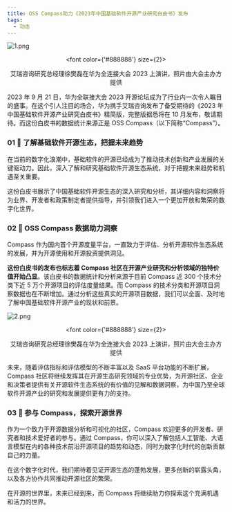 ```yaml
---
title: OSS Compass助力《2023年中国基础软件开源产业研究白皮书》发布
tags:
  - 动态
---
```


![1.png](media/1.png)

<!--truncate-->

<center>

  <font color={'#888888'} size={2}>

艾瑞咨询研究总经理徐樊磊在华为全连接大会 2023 上演讲，照片由大会主办方提供

  </font>

</center>

2023 年 9 月 21 日，华为全联接大会 2023 开源论坛成为了行业内一次令人瞩目的盛事。在这个引人注目的场合，华为携手艾瑞咨询发布了备受期待的《2023 年中国基础软件开源产业研究白皮书》精简版，完整版据悉将在 10 月发布，敬请期待。而这份白皮书的数据统计来源正是 OSS Compass（以下简称“Compass”）。

### 01 🌟 了解基础软件开源生态，把握未来趋势

在当前的数字化浪潮中，基础软件的开源已经成为了推动技术创新和产业发展的关键驱动力。因此，深入了解和研究基础软件开源生态系统，对于把握未来趋势和机遇至关重要。

这份白皮书展示了中国基础软件开源生态的深入研究和分析，其详细内容和洞察将为业界、开发者和政策制定者提供指导，并引领我们进入一个更加开放和繁荣的数字化世界。

### 02 🌟 OSS Compass 数据助力洞察

Compass 作为国内首个开源度量平台，一直致力于评估、分析开源软件生态系统的发展，并为开源使用和开源投资提供洞见。

**这份白皮书的发布也标志着 Compass 社区在开源产业研究和分析领域的独特价值开始凸显**。该白皮书的数据统计和分析来源于目前 Compass 近 300 个技术分类下近 5 万个开源项目的评估度量结果。而 Compass 的技术分类和开源项目洞察数据也在不断增加。通过分析这些真实的开源项目数据，我们可以全面、及时地了解中国基础软件开源产业的现状和前景。

![2.png](media/2.png)

<center>

  <font color={'#888888'} size={2}>

艾瑞咨询研究总经理徐樊磊在华为全连接大会 2023 上演讲，照片由大会主办方提供

  </font>

</center>

未来，随着评估指标和评估模型的不断丰富以及 SaaS 平台功能的不断扩展，Compass 社区将继续发挥其在开源生态研究领域的专业优势，为开源社区、企业和决策者提供有关开源软件生态系统的有价值的见解和数据洞察，为中国乃至全球软件开源产业的研究和发展提供更有力的支持。

### 03 🌟 参与 Compass，探索开源世界

作为一个致力于开源数据分析和可视化的社区，Compass 欢迎更多的开发者、研究者和技术爱好者的参与。通过 Compass，你可以深入了解包括人工智能、大语言模型在内的各种技术前沿开源项目的趋势和动态，同时为数字化时代的创新贡献自己的力量。

在这个数字化时代，我们期待着见证开源生态的蓬勃发展，更多创新的崭露头角，以及各方协作共同推动开源社区的繁荣。

在开源的世界里，未来已经到来，而 Compass 将继续助力你探索这个充满机遇和活力的世界。
